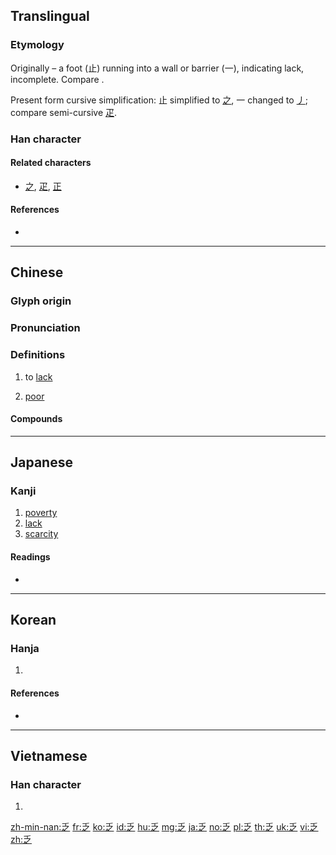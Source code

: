 {{character info/new}}
==Translingual==

===Etymology===
Originally {{Han compound|止|t1=foot|一|ls=ic}} – a foot (止) running into a wall or barrier (一), indicating lack, incomplete. Compare {{m|mul|正||complete|sc=Hani}}.

Present form cursive simplification: 止 simplified to [[之]], 一 changed to [[丿]]; compare semi-cursive [[疋]].

===Han character===
{{Han char|rn=4|rad=丿|as=04|sn=5|four=20307|canj=HINO|ids=⿱丿之}}

====Related characters====
* [[之]], [[疋]], [[正]]

====References====
* {{Han ref|kx=0082.100|dkj=00133|hdz=10034.030|uh=4E4F|ud=20047|bh=A546|bd=42310}}

----

==Chinese==
{{zh-forms}}

===Glyph origin===
{{Han etym}}

===Pronunciation===
{{zh-pron
|m=fá
|c=fat6
|mn=ha̍t
|mc=y
|oc=y
|cat=v,a
}}

===Definitions===
{{zh-hanzi}}

# to [[lack]]
#: {{zh-l|缺乏|to lack; to be short of}}
# [[poor]]
#: {{zh-l|貧乏|poor}}
#: {{zh-l|疲乏|tired}}

====Compounds====
{{zh-der|不乏|不乏其人|不虞匱乏|中饋乏人|乏人|乏人問津|乏倦|乏味|乏善可陳|乏困|乏地|乏手|乏月|乏桶|乏樣子|乏煤|乏用|乏角兒|乏貨|乏趣|乏頓|人困馬乏|倦乏|分身乏術|力乏兵衰|力困筋乏|勞乏|匱乏|周急繼乏|回天乏術|回生乏術|困乏|害乏|家道消乏|彈性疲乏|後繼乏人|後繼乏力|承乏|振貧濟乏|春困秋乏|欲振乏力|歇乏|消乏|疲乏|疲乏強度|空乏|窮乏|絕乏|缺乏|謝乏|貧乏|賑窮濟乏|返魂乏術|道乏|銷乏|闕乏|養乏}}

----

==Japanese==

===Kanji===
{{ja-kanji|grade=c|rs=丿04}}

# [[poverty]]
# [[lack]]
# [[scarcity]]

====Readings====
* {{ja-readings|on=[[ぼう]] (bō) > [[ぼふ]] (bofu)|kun=[[とぼしい]] (toboshii)}}

----

==Korean==

===Hanja===
{{ko-hanja|hangeul=핍|eumhun=모자랄|ehrv=mojaral|ehmr=mojaral|ehy=}}

# {{defn|lang=ko|sort=丿04}}

====References====
* {{Hanja ref|nav=12238}}

----

==Vietnamese==

===Han character===
{{vi-hantu|phạp|rs=丿04}}

# {{defn|lang=vi|sort=丿04}}

[[zh-min-nan:乏]]
[[fr:乏]]
[[ko:乏]]
[[id:乏]]
[[hu:乏]]
[[mg:乏]]
[[ja:乏]]
[[no:乏]]
[[pl:乏]]
[[th:乏]]
[[uk:乏]]
[[vi:乏]]
[[zh:乏]]